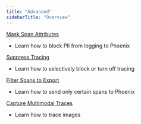 ```yaml
---
title: "Advanced"
sidebarTitle: "Overview"
---
```


[Mask Span Attributes](/phoenix/tracing/how-to-tracing/advanced/masking-span-attributes)

* Learn how to block PII from logging to Phoenix

[Suppress Tracing](/phoenix/tracing/how-to-tracing/advanced/suppress-tracing)

* Learn how to selectively block or turn off tracing

[Filter Spans to Export](/phoenix/tracing/how-to-tracing/advanced/modifying-spans)

* Learn how to send only certain spans to Phoenix

[Capture Multimodal Traces](/phoenix/tracing/how-to-tracing/advanced/multimodal-tracing)

* Learn how to trace images


